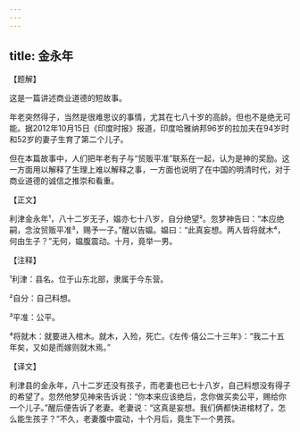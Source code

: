 ```yaml
---
---
---
```

title: 金永年
---




【题解】


这是一篇讲述商业道德的短故事。

年老突然得子，当然是很难思议的事情，尤其在七八十岁的高龄。但也不是绝无可能。据2012年10月15日《印度时报》报道，印度哈雅纳邦96岁的拉加夫在94岁时和52岁的妻子生育了第二个儿子。

但在本篇故事中，人们把年老有子与“贸贩平准”联系在一起，认为是神的奖励。这一方面用以解释了生理上难以解释之事，一方面也说明了在中国的明清时代，对于商业道德的诚信之推崇和看重。

【正文】

利津金永年¹，八十二岁无子，媪亦七十八岁，自分绝望²。忽梦神告曰：“本应绝嗣，念汝贸贩平准³，赐予一子。”醒以告媪。媪曰：“此真妄想。两人皆将就木⁴，何由生子？”无何，媪腹震动。十月，竟举一男。





【注释】


¹利津：县名。位于山东北部，隶属于今东营。

²自分：自己料想。

³平准：公平。

⁴将就木：就要进入棺木。就木，入殓，死亡。《左传·僖公二十三年》：“我二十五年矣，又如是而嫁则就木焉。”





【译文】


利津县的金永年，八十二岁还没有孩子，而老妻也已七十八岁，自己料想没有得子的希望了。忽然他梦见神来告诉说：“你本来应该绝后，念你做买卖公平，赐给你一个儿子。”醒后便告诉了老妻。老妻说：“这真是妄想。我们俩都快进棺材了，怎么能生孩子？”不久，老妻腹中震动，十个月后，竟生下一个男孩。